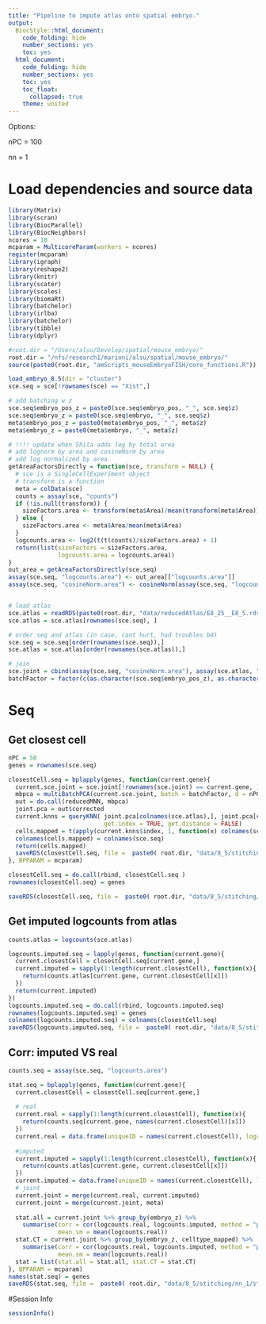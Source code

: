 ```yaml
---
title: "Pipeline to impute atlas onto spatial embryo."
output:
  BiocStyle::html_document:
    code_folding: hide
    number_sections: yes
    toc: yes  
  html_document:
    code_folding: hide
    number_sections: yes
    toc: yes
    toc_float:
      collapsed: true
    theme: united
---
```


Options:

nPC = 100

nn = 1

# Load dependencies and source data

```r

library(Matrix)
library(scran)
library(BiocParallel)
library(BiocNeighbors)
ncores = 10
mcparam = MulticoreParam(workers = ncores)
register(mcparam)
library(igraph)
library(reshape2)
library(knitr)
library(scater)
library(scales)
library(biomaRt)
library(batchelor)
library(irlba)
library(batchelor)
library(tibble)
library(dplyr)

#root.dir = "/Users/alsu/Develop/spatial/mouse_embryo/"
root.dir = "/nfs/research1/marioni/alsu/spatial/mouse_embryo/"
source(paste0(root.dir, "amScripts_mouseEmbryoFISH/core_functions.R"))

load_embryo_8.5(dir = "cluster")
sce.seq = sce[!rownames(sce) == "Xist",]

# add batching w z
sce.seq$embryo_pos_z = paste0(sce.seq$embryo_pos, "_", sce.seq$z)
sce.seq$embryo_z = paste0(sce.seq$embryo, "_", sce.seq$z)
meta$embryo_pos_z = paste0(meta$embryo_pos, "_", meta$z)
meta$embryo_z = paste0(meta$embryo, "_", meta$z)

# !!!! update when Shila adds log by total area
# add lognorm by area and cosineNorm by area
# add log normalized by area
getAreaFactorsDirectly = function(sce, transform = NULL) {
  # sce is a SingleCellExperiment object
  # transform is a function
  meta = colData(sce)
  counts = assay(sce, "counts")
  if (!is.null(transform)) {
    sizeFactors.area <- transform(meta$Area)/mean(transform(meta$Area))
  } else {
    sizeFactors.area <- meta$Area/mean(meta$Area)
  }
  logcounts.area <- log2(t(t(counts)/sizeFactors.area) + 1)
  return(list(sizeFactors = sizeFactors.area,
              logcounts.area = logcounts.area))
}
out_area = getAreaFactorsDirectly(sce.seq)
assay(sce.seq, "logcounts.area") <- out_area[["logcounts.area"]]
assay(sce.seq, "cosineNorm.area") <- cosineNorm(assay(sce.seq, "logcounts.area"))


# load atlas 
sce.atlas = readRDS(paste0(root.dir, "data/reducedAtlas/E8_25__E8_5.rds"))
sce.atlas = sce.atlas[rownames(sce.seq), ]

# order seq and atlas (in case, cant hurt, had troubles b4)
sce.seq = sce.seq[order(rownames(sce.seq)),]
sce.atlas = sce.atlas[order(rownames(sce.atlas)),]

# join
sce.joint = cbind(assay(sce.seq, "cosineNorm.area"), assay(sce.atlas, "cosineNorm"))
batchFactor = factor(c(as.character(sce.seq$embryo_pos_z), as.character(sce.atlas$sample)))


```

# Seq

## Get closest cell

```r

nPC = 50
genes = rownames(sce.seq)

closestCell.seq = bplapply(genes, function(current.gene){
  current.sce.joint = sce.joint[!rownames(sce.joint) == current.gene, ]
  mbpca = multiBatchPCA(current.sce.joint, batch = batchFactor, d = nPC)
  out = do.call(reducedMNN, mbpca)
  joint.pca = out$corrected
  current.knns = queryKNN( joint.pca[colnames(sce.atlas),], joint.pca[colnames(sce.seq),], k = 1, 
                           get.index = TRUE, get.distance = FALSE)
  cells.mapped = t(apply(current.knns$index, 1, function(x) colnames(sce.atlas)[x]))
  colnames(cells.mapped) = colnames(sce.seq)
  return(cells.mapped)
  saveRDS(closestCell.seq, file =  paste0( root.dir, "data/8_5/stitching/nn_1/closest_cell_seq2atlas_", current.gene, ".rds"))
}, BPPARAM = mcparam)

closestCell.seq = do.call(rbind, closestCell.seq )
rownames(closestCell.seq) = genes

saveRDS(closestCell.seq, file =  paste0( root.dir, "data/8_5/stitching/nn_1/closest_cell_seq2atlas.rds"))


```

## Get imputed logcounts from atlas

```r

counts.atlas = logcounts(sce.atlas)

logcounts.imputed.seq = lapply(genes, function(current.gene){
  current.closestCell = closestCell.seq[current.gene,]
  current.imputed = sapply(1:length(current.closestCell), function(x){
    return(counts.atlas[current.gene, current.closestCell[x]])
  })
  return(current.imputed)
})
logcounts.imputed.seq = do.call(rbind, logcounts.imputed.seq)
rownames(logcounts.imputed.seq) = genes
colnames(logcounts.imputed.seq) = colnames(closestCell.seq)
saveRDS(logcounts.imputed.seq, file =  paste0( root.dir, "data/8_5/stitching/nn_1/imputed_logcounts_seq2atlas.rds"))

```


## Corr: imputed VS real

```r

counts.seq = assay(sce.seq, "logcounts.area")

stat.seq = bplapply(genes, function(current.gene){
  current.closestCell = closestCell.seq[current.gene,]
  
  # real
  current.real = sapply(1:length(current.closestCell), function(x){
    return(counts.seq[current.gene, names(current.closestCell)[x]])
  })
  current.real = data.frame(uniqueID = names(current.closestCell), logcounts.real = current.real)
  
  #imputed
  current.imputed = sapply(1:length(current.closestCell), function(x){
    return(counts.atlas[current.gene, current.closestCell[x]])
  })
  current.imputed = data.frame(uniqueID = names(current.closestCell), logcounts.imputed = current.imputed)
  # joint
  current.joint = merge(current.real, current.imputed)
  current.joint = merge(current.joint, meta)
  
  stat.all = current.joint %>% group_by(embryo_z) %>%
    summarise(corr = cor(logcounts.real, logcounts.imputed, method = "pearson"), 
              mean.sm = mean(logcounts.real))
  stat.CT = current.joint %>% group_by(embryo_z, celltype_mapped) %>%
    summarise(corr = cor(logcounts.real, logcounts.imputed, method = "pearson"), 
              mean.sm = mean(logcounts.real))
  stat = list(stat.all = stat.all, stat.CT = stat.CT)
}, BPPARAM = mcparam)
names(stat.seq) = genes
saveRDS(stat.seq, file =  paste0( root.dir, "data/8_5/stitching/nn_1/stat_corr_seq2atlas.rds"))


```





#Session Info

```r

sessionInfo()

```
